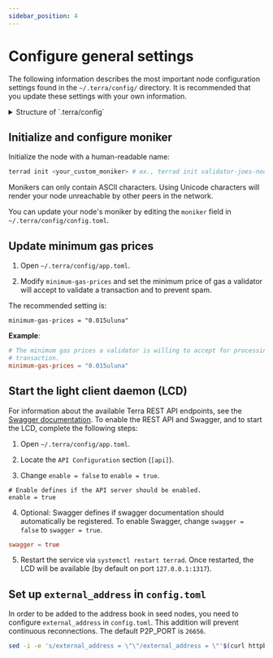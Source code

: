 ```yaml
---
sidebar_position: 4
---
```



# Configure general settings

The following information describes the most important node configuration settings found in the `~/.terra/config/` directory. It is recommended that you update these settings with your own information.

<details> 
<summary> Structure of `.terra/config` </summary>
<p>

```bash
~/.terra/config
│-- addrbook.json                       # a registry of peers to connect to
│-- app.toml                            # terrad configuration file
│-- client.toml                         # configurations for the cli wallet (ex terracli)
│-- config.toml                         # Tendermint configuration file
│-- genesis.json                        # gensesis transactions
│-- node_key.json                       # private key used for node authentication in the p2p protocol (its corresponding public key is the nodeid)
└-- priv_validator_key.json             # key used by the validator on the node to sign blocks
```

</p>
</details>


## Initialize and configure moniker

Initialize the node with a human-readable name:

```bash
terrad init <your_custom_moniker> # ex., terrad init validator-joes-node
```

<Admonition type="caution" icon="☢️" title="Moniker characters">

Monikers can only contain ASCII characters. Using Unicode characters will render your node unreachable by other peers in the network.

</Admonition>

You can update your node's moniker by editing the `moniker` field in `~/.terra/config/config.toml`.

## Update minimum gas prices

1. Open `~/.terra/config/app.toml`.

2. Modify `minimum-gas-prices` and set the minimum price of gas a validator will accept to validate a transaction and to prevent spam.

The recommended setting is:

`minimum-gas-prices = "0.015uluna"`

**Example**:

```toml
# The minimum gas prices a validator is willing to accept for processing a
# transaction.
minimum-gas-prices = "0.015uluna"

```

## Start the light client daemon (LCD)

For information about the available Terra REST API endpoints, see the [Swagger documentation](https://phoenix-lcd.terra.dev/swagger/). To enable the REST API and Swagger, and to start the LCD, complete the following steps:

1. Open `~/.terra/config/app.toml`.

2. Locate the `API Configuration` section (`[api]`).

3. Change `enable = false` to `enable = true`.

```
# Enable defines if the API server should be enabled.
enable = true
```

4. Optional: Swagger defines if swagger documentation should automatically be registered. To enable Swagger, change `swagger = false` to `swagger = true`.

```toml
swagger = true
```

5. Restart the service via `systemctl restart terrad`. Once restarted, the LCD will be available (by default on port `127.0.0.1:1317`).

## Set up `external_address` in `config.toml`

In order to be added to the address book in seed nodes, you need to configure `external_address` in `config.toml`. This addition will prevent continuous reconnections. The default P2P_PORT is `26656`.

```sh
sed -i -e 's/external_address = \"\"/external_address = \"'$(curl httpbin.org/ip | jq -r .origin)':26656\"/g' ~/.terra/config/config.toml
```
